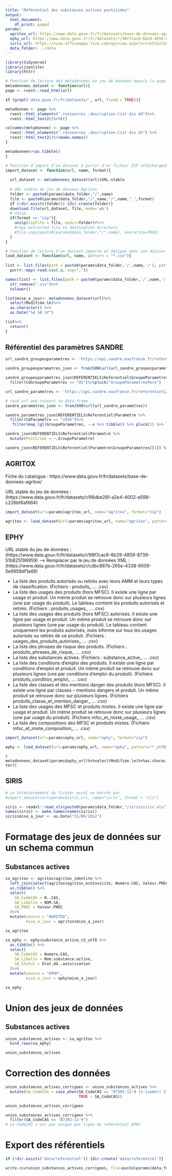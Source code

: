 ```yaml
---
title: "Référentiel des substances actives pesticides"
output:
  html_document:
    df_print: paged
params:
  agritox_url: https://www.data.gouv.fr/fr/datasets/base-de-donnees-agritox/
  ephy_url: https://www.data.gouv.fr/fr/datasets/r/98f7cac6-6b29-4859-8739-51b825196959
  siris_url: https://view.officeapps.live.com/op/view.aspx?src=https%3A%2F%2Fsiris-pesticides.ineris.fr%2Fsiris_base_xls%2Fsiris_2012.xls&wdOrigin=BROWSELINK
  data_folder: ../data
---
```




```r
library(tidyverse)
library(jsonlite)
library(httr)

# Fonction de lecture des métadonnées du jeu de données depuis la page data.gouv
metadonnees_dataset <- function(url){
page <- rvest::read_html(url)

if (grepl('data.gouv.fr/fr/datasets/', url, fixed = TRUE)){

metadonnee <- page %>% 
  rvest::html_elements(".ressources .description-list div dd")%>% 
  rvest::html_text2()%>%t()

colnames(metadonnee) <- page %>% 
  rvest::html_elements(".ressources .description-list div dt") %>% 
  rvest::html_text2()%>%make.names()
}

metadonnee%>%as.tibble()
}

# Fonction d'import d'un dataset à partir d'un fichier ZIP téléchargeable
import_dataset <- function(url, name, format){
  
  url_dataset <- metadonnees_dataset(url)$URL.stable
  
  # URL stable du jeu de données Agritox
  folder <- paste0(params$data_folder,"/",name)
  file <- paste0(params$data_folder,"/",name,"/",name,".",format)
  if (!dir.exists(folder)) {dir.create(folder)}
  download.file(url_dataset, file, mode='wb')
  # unzip
  if(format == "zip"){
    unzip(zipfile = file, exdir=folder)#%>%
    #copy extracted file to destination directory
    #file.copy(paste0(params$data_folder,"/",name), overwrite=TRUE)
  }
}

# Fonction de lecture d'un dataset importé et dézippé dans son dossier data/nom_du_dataset
load_dataset <- function(url, name, pattern = "*.csv"){
  
list <- list.files(path = paste0(params$data_folder,'/',name,'/'), pattern=pattern, full.names = TRUE) %>%
  purrr::map(~read.csv(.x, sep=";"))

names(list) <- list.files(path = paste0(params$data_folder,'/',name,'/'), pattern=pattern, full.names = FALSE) %>%
  str_remove(".csv")%>%
  tolower()

list$mise_a_jour<- metadonnees_dataset(url)%>%
  select(Modifiée.le)%>% 
  as.character() %>% 
  as.Date("%d %B %Y")

list%>%
  return()
}


```
## Référentiel des paramètres SANDRE

```r

url_sandre_groupesparametres <- 'https://api.sandre.eaufrance.fr/referentiels/v1/gpr.json?outputSchema=SANDREv4&compress=false'

sandre_groupesparametres_json <- fromJSON(url(url_sandre_groupesparametres))

sandre_groupesparametres_json$REFERENTIELS$Referentiel$GroupeParametres%>%
  filter(CdGroupeParametres == "95")%>%pluck("GroupeParametresPere")

url_sandre_parametres <- 'https://api.sandre.eaufrance.fr/referentiels/v1/par.json?outputSchema=SANDREv4&compress=false'

# read url and convert to data.frame
sandre_parametres_json <- fromJSON(url(url_sandre_parametres))

sandre_parametres_json$REFERENTIELS$Referentiel$Parametre %>%
  filter(CdParametre == "2556")%>%
   filter(map_lgl(GroupeParametres, ~.x %>% tibble() %>% pluck(1) %>% length > 0 ) )

sandre_json$REFERENTIELS$Referentiel$Parametre %>%
  mutate(Pesticide = ~.GroupeParametre)

sandre_json$REFERENTIELS$Referentiel$Parametre$GroupeParametres[[1]] %>% pluck(1)
```


## AGRITOX

Fiche du catalogue : https://www.data.gouv.fr/fr/datasets/base-de-donnees-agritox/

URL stable du jeu de données : (https://www.data.gouv.fr/fr/datasets/r/98dbe26f-a2e4-4002-a598-c226bf6af664)

```r
import_dataset(url=params$agritox_url, name="agritox", format="zip")

agritox <- load_dataset(url=params$agritox_url, name="agritox", pattern="*.csv")
```

## EPHY

URL stable du jeu de données : (https://www.data.gouv.fr/fr/datasets/r/98f7cac6-6b29-4859-8739-51b825196959)
--> Remplacer par le jeu de données XML : (https://www.data.gouv.fr/fr/datasets/r/cdbc887b-265e-4338-9509-5e9958df1a48)

- La liste des produits autorisés ou retirés avec leurs AMM et leurs types de classification. (Fichiers : produits_ … .csv)
- La liste des usages des produits (hors MFSC). Il existe une ligne par usage et produit. Un même produit se retrouve donc sur plusieurs lignes (une par usage du produit). Le tableau contient les produits autorisés et retirés. (Fichiers : produits_usages_ … .csv)
- La liste des usages des produits (hors MFSC) autorisés. Il existe une ligne par usage et produit. Un même produit se retrouve donc sur plusieurs lignes (une par usage du produit). Le tableau contient uniquement les produits autorisés, mais informe sur tous les usages autorisés ou retirés de ce produit. (Fichiers : usages_des_produits_autorises_ … .csv)
- La liste des phrases de risque des produits. (Fichiers : produits_phrases_de_risque_ … .csv)
- La liste des substances actives. (Fichiers : substance_active_ … .csv)
- La liste des conditions d’emploi des produits. Il existe une ligne par conditions d’emploi et produit. Un même produit se retrouve donc sur plusieurs lignes (une par conditions d’emploi du produit). (Fichiers produits_condition_emploi_ … .csv)
- La liste des classes et des mentions danger des produits (hors MFSC). Il existe une ligne par classes – mentions dangers et produit. Un même produit se retrouve donc sur plusieurs lignes. (Fichiers produits_classe_et_mention_danger_ … .csv)
- La liste des usages des MFSC et produits mixtes. Il existe une ligne par usage et produit. Un même produit se retrouve donc sur plusieurs lignes (une par usage du produit). (Fichiers mfsc_et_mixte_usage_ … .csv)
- La liste des compositions des MFSC et produits mixtes. (Fichiers mfsc_et_mixte_composition_ … .csv)

```r

import_dataset(url=params$ephy_url, name="ephy", format="zip")

ephy <- load_dataset(url=params$ephy_url, name="ephy", pattern="*_utf8.csv")

```
`r metadonnees_dataset(params$ephy_url)%>%select(Modifiée.le)%>%as.character()`

## SIRIS

```r
# Le téléchargement du fichier excel ne marche pas
#import_dataset(url=params$siris_url, name="siris", format = "xls")

siris <- readxl::read_xls(paste0(params$data_folder,"/siris/siris.xls"), skip=5)
names(siris) <- make.names(names(siris))
siris$mise_a_jour <- as.Date("31/06/2012")
```

# Formatage des jeux de données sur un schema commun

## Substances actives

```r
sa_agritox <- agritox$agritox_identite %>%
  left_join(select(agritox$agritox_ecotoxicite, Numéro.CAS, Valeur.PNEC), by = c("N..CAS" = "Numéro.CAS")) %>%
  as.tibble() %>% 
  select(
    SA_CodeCAS = N..CAS,
    SA_Libelle = NOM.SA,
    SA_PNEC = Valeur.PNEC
  )%>%
  mutate(source = "AGRITOX",
         mise_a_jour = agritox$mise_a_jour)

sa_agritox
```

```r
sa_ephy <- ephy$substance_active_v3_utf8 %>%
  as.tibble() %>% 
  select(
    SA_CodeCAS = Numero.CAS,
    SA_Libelle = Nom.substance.active,
    SA_Statut = Etat.dâ..autorisation
  )%>%
  mutate(source = "EPHY",
         mise_a_jour = ephy$mise_a_jour)

sa_ephy
```
# Union des jeux de données

## Substances actives

```r
union_substances_actives <- sa_agritox %>%
  bind_rows(sa_ephy)

union_substances_actives
```
# Correction des données 

```r
union_substances_actives_corrigees <- union_substances_actives %>% 
  mutate(SA_CodeCAS = case_when(SA_CodeCAS == "87392-12-9 (S-isomer) 178961-20-1 (R-isomer)" ~ "87392-12-9",
                                TRUE ~ SA_CodeCAS))

union_substances_actives_corrigees
```

```r
union_substances_actives_corrigees %>% 
  filter(SA_CodeCAS == "87392-12-9")
# Le CodeCAS n'est pas unique par ligne du référentiel EPHY
```

# Export des référentiels

```r
if (!dir.exists('data/referentiel')) {dir.create('data/referentiel')}

write.csv(union_substances_actives_corrigees, file=paste(params$data_folder,'referentiel',"union_substances_actives.csv", sep="/"))
```

